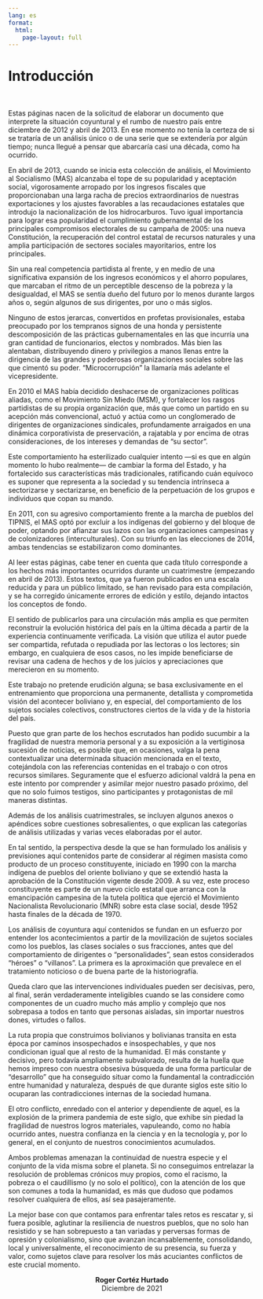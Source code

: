 ```yaml
---
lang: es
format: 
  html:
    page-layout: full
---
```



# Introducción {.unnumbered}

<br>

Estas páginas nacen de la solicitud de elaborar un documento que interprete la situación coyuntural y el rumbo de nuestro país entre diciembre de 2012 y abril de 2013. En ese momento no tenía la certeza de si se trataría de un análisis único o de una serie que se extendería por algún tiempo; nunca llegué a pensar que abarcaría casi una década, como ha ocurrido.

En abril de 2013, cuando se inicia esta colección de análisis, el Movimiento al Socialismo (MAS) alcanzaba el tope de su popularidad y aceptación social, vigorosamente arropado por los ingresos fiscales que proporcionaban una larga racha de precios extraordinarios de nuestras exportaciones y los ajustes favorables a las recaudaciones estatales que introdujo la nacionalización de los hidrocarburos. Tuvo igual importancia para lograr esa popularidad el cumplimiento gubernamental de los principales compromisos electorales de su campaña de 2005: una nueva Constitución, la recuperación del control estatal de recursos naturales y una amplia participación de sectores sociales mayoritarios, entre los principales.

Sin una real competencia partidista al frente, y en medio de una significativa expansión de los ingresos económicos y el ahorro populares, que marcaban el ritmo de un perceptible descenso de la pobreza y la desigualdad, el MAS se sentía dueño del futuro por lo menos durante largos años o, según algunos de sus dirigentes, por uno o más siglos.

Ninguno de estos jerarcas, convertidos en profetas provisionales, estaba preocupado por los tempranos signos de una honda y persistente descomposición de las prácticas gubernamentales en las que incurría una gran cantidad de funcionarios, electos y nombrados. Más bien las alentaban, distribuyendo dinero y privilegios a manos llenas entre la dirigencia de las grandes y poderosas organizaciones sociales sobre las que cimentó su poder. “Microcorrupción” la llamaría más adelante el vicepresidente.


En 2010 el MAS había decidido deshacerse de organizaciones políticas aliadas, como el Movimiento Sin Miedo (MSM), y fortalecer los rasgos partidistas de su propia organización que, más que como un partido en su acepción más convencional, actuó y actúa como un conglomerado de dirigentes de organizaciones sindicales, profundamente arraigados en una dinámica corporativista de preservación, a rajatabla y por encima de otras consideraciones, de los intereses y demandas de “su sector”.

Este comportamiento ha esterilizado cualquier intento —si es que en algún momento lo hubo realmente— de cambiar la forma del Estado, y ha fortalecido sus características más tradicionales, ratificando cuán equívoco es suponer que representa a la sociedad y su tendencia intrínseca a sectorizarse y sectarizarse, en beneficio de la perpetuación de los grupos e individuos que copan su mando.

En 2011, con su agresivo comportamiento frente a la marcha de pueblos del TIPNIS, el MAS optó por excluir a los indígenas del gobierno y del bloque de poder, optando por afianzar sus lazos con las organizaciones campesinas y de colonizadores (interculturales). Con su triunfo en las elecciones de 2014, ambas tendencias se estabilizaron como dominantes.

Al leer estas páginas, cabe tener en cuenta que cada título corresponde a los hechos más importantes ocurridos durante un cuatrimestre (empezando en abril de 2013). Estos textos, que ya fueron publicados en una escala reducida y para un público limitado, se han revisado para esta compilación, y se ha corregido únicamente errores de edición y estilo, dejando intactos los conceptos de fondo.

El sentido de publicarlos para una circulación más amplia es que permiten reconstruir la evolución histórica del país en la última década a partir de la experiencia continuamente verificada. La visión que utiliza el autor puede ser compartida, refutada o repudiada por las lectoras o los lectores; sin embargo, en cualquiera de esos casos, no les impide beneficiarse de revisar una cadena de hechos y de los juicios y apreciaciones que merecieron en su momento.

Este trabajo no pretende erudición alguna; se basa exclusivamente en el entrenamiento que proporciona una permanente, detallista y comprometida visión del acontecer boliviano y, en especial, del comportamiento de los sujetos sociales colectivos, constructores ciertos de la vida y de la
historia del país.

Puesto que gran parte de los hechos escrutados han podido sucumbir a la fragilidad de nuestra memoria personal y a su exposición a la vertiginosa sucesión de noticias, es posible que, en ocasiones, valga la pena contextualizar una determinada situación mencionada en el texto, cotejándola con las referencias contenidas en el trabajo o con otros recursos similares. Seguramente que el esfuerzo adicional valdrá la pena en este intento por comprender y asimilar mejor nuestro pasado próximo, del que no solo fuimos testigos, sino participantes y protagonistas de mil maneras distintas.

Además de los análisis cuatrimestrales, se incluyen algunos anexos o apéndices sobre cuestiones sobresalientes, o que explican las categorías de análisis utilizadas y varias veces elaboradas por el autor.

En tal sentido, la perspectiva desde la que se han formulado los análisis y previsiones aquí contenidos parte de considerar al régimen masista como producto de un proceso constituyente, iniciado en 1990 con la marcha indígena de pueblos del oriente boliviano y que se extendió hasta la aprobación de la Constitución vigente desde 2009. A su vez, este proceso constituyente es parte de un nuevo ciclo estatal que arranca con la emancipación campesina de la tutela política que ejerció el Movimiento Nacionalista Revolucionario (MNR) sobre esta clase social, desde 1952 hasta finales de la década de 1970.

Los análisis de coyuntura aquí contenidos se fundan en un esfuerzo por entender los acontecimientos a partir de la movilización de sujetos sociales como los pueblos, las clases sociales o sus fracciones, antes que del comportamiento de dirigentes o “personalidades”, sean estos considerados “héroes” o “villanos”. La primera es la aproximación que prevalece en el tratamiento noticioso o de buena parte de la historiografía.

Queda claro que las intervenciones individuales pueden ser decisivas, pero, al final, serán verdaderamente inteligibles cuando se las considere como componentes de un cuadro mucho más amplio y complejo que nos sobrepasa a todos en tanto que personas aisladas, sin importar nuestros dones, virtudes o fallos.

La ruta propia que construimos bolivianos y bolivianas transita en esta época por caminos insospechados e insospechables, y que nos condicionan igual que al resto de la humanidad. El más constante y decisivo, pero todavía ampliamente subvalorado, resulta de la huella que hemos impreso con nuestra obsesiva búsqueda de una forma particular de “desarrollo” que ha conseguido situar como la fundamental la contradicción entre humanidad y naturaleza, después de que durante siglos este sitio lo ocuparan las contradicciones internas de la sociedad humana.

El otro conflicto, enredado con el anterior y dependiente de aquel, es la explosión de la primera pandemia de este siglo, que exhibe sin piedad la fragilidad de nuestros logros materiales, vapuleando, como no había ocurrido antes, nuestra confianza en la ciencia y en la tecnología y, por lo general, en el conjunto de nuestros conocimientos acumulados.

Ambos problemas amenazan la continuidad de nuestra especie y el conjunto de la vida misma sobre el planeta. Si no conseguimos entrelazar la resolución de problemas crónicos muy propios, como el racismo, la pobreza o el caudillismo (y no solo el político), con la atención de los que son comunes a toda la humanidad, es más que dudoso que podamos resolver cualquiera de ellos, así sea pasajeramente.

La mejor base con que contamos para enfrentar tales retos es rescatar y, si fuera posible, aglutinar la resiliencia de nuestros pueblos, que no solo han resistido y se han sobrepuesto a tan variadas y perversas formas de opresión y colonialismo, sino que avanzan incansablemente, consolidando, local y universalmente, el reconocimiento de su presencia, su fuerza y valor, como sujetos clave para resolver los más acuciantes conflictos de este crucial momento.


<div style="text-align:center; font-weight: bold;">Roger Cortéz Hurtado</div>
<div style="text-align:center;">Diciembre de 2021</div>





